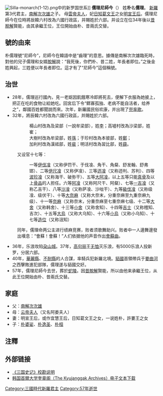 {{朝鮮半島君王
| 名稱=儒理尼師今
| 新羅代數=3
| 前任=[[南解次次雄|南解次次雄]]
| 繼任=[[脫解尼師今|脫解尼師今]]
| 畫像=
| 說明=
| 在位=24年—57年
| 年號=
| 姓名=朴儒理
| 封號=
| 字=
| 號=
| 別名=
| 出生年=？
| 立世子=
| 逝世年=57年
| 廟號=
| 諡號=
| 陵墓=
| 父親=[[南解次次雄|南解次次雄]]
| 母親=[[雲帝夫人|雲帝夫人]]
| 嫡母=
| 皇后=
| 王后=日知[[葛文王|葛文王]]之女
| 王妃=
| 妃=
| 嫡子=
| 庶子=
| 嫡女=
| 庶女=
| 注釋=
|}}
[[File:Silla-monarch(1-12).png|right]]中的新罗国世系]] 
'''儒理尼師今'''（{{bd|？||57年||}}） 姓'''朴'''名'''儒理'''。 [[新羅|新羅]]第3代君主，[[南解次次雄|南解次次雄]]之子。 母[[雲帝夫人|雲帝夫人]]，妃[[日知葛文王|日知葛文王]]之女[[明宣王后|明宣王后]]{{efn|《三國史記·新羅本紀·卷1》：“妃日知葛文王之女也。或云妃姓朴，[[许娄王|许娄王]]之女。}}。儒理尼師今在位時將辰韓六村改為六國行政區，并賜姓於六部。并设立在位34年後以[[脫解尼師今|昔脫解]]賢能，由其承繼王位，王位開始由朴、昔兩氏交替。

== 號的由來 ==
朴儒理號“尼師今”，尼師今在韓語中是“齒理”的意思。據傳是南解次次雄臨死時，對他的兒子儒理和女婿[[脫解尼師今|脫解]]說：“我死後，你們朴、昔二姓，年長者即位。”之後金姓興起，三姓便以年長者即位。這才有了“尼師今”這個稱號{{efn|《三國史記·新羅本紀·卷1》：“尼师今方言也，谓齿理。昔南解将死，谓男儒理·婿脱解曰：『吾死后，汝朴[[昔氏|昔]]二姓，以年长而嗣位焉。』其后，金姓亦兴，三姓以齿长相嗣。故称尼师今。”}}。

== 治世 ==
{{wikisource|三國遺事/卷第五#月明師兜率歌}}
*28年，儒理巡行國內，見一老妪因飢餓寒冷即將死去，便解下衣服為她披上，把正在吃的食物让給她吃。回宮后下令“鳏寡孤独、老病不能自活者，给养之”，鄰國百姓都聞說而來。次年，新羅國民俗欢康，并出現了[[兜率歌|兜率歌]]。
*32年，將辰韓六村改為六國行政區，并賜姓於六部。
::楊山村改為及梁部（一說牟梁部），姓[[李姓|李]]；高墟村改為沙梁部，姓崔；
::大樹村改為牟梁部，姓[[孫姓|孫]]；于珍村改為本彼部，姓[[鄭姓|鄭]]；
::加利村改為漢祗部，姓[[裴姓|裴]]；明活村改為習比部，姓[[薛姓|薛]]。
:又设官十七等：
::一等[[伊伐飡|伊伐飡]]（又称伊罚干、于伐飡、角干、角粲、舒发翰、舒弗邯）、二等[[伊尺飡|伊尺飡]]（又称伊飡）、三等[[迊飡|迊飡]]（又称迊判、苏判）、四等[[波珍飡|波珍飡]]（又称海干、破弥干）、五等[[大阿飡|大阿飡]]，以上五等只能[[真骨|真骨]]及以上[[骨品制度|骨品]]的人担任。六等[[阿飡|阿飡]]（又称阿尺干、阿粲）、七等[[一吉飡|一吉飡]]（又称乙吉干）、八等[[沙飡|沙飡]]（又称萨飡、沙咄干）、九等[[級伐飡|級伐飡]]（又称级飡、级伏干）、十等[[大奈麻|大奈麻]]（又称大奈末，分重奈麻至九重奈麻九级）、十一等[[奈麻|奈麻]]（又称奈末，分重奈麻至七重奈麻七级、十二等[[大舍|大舍]]（又称韩舍）、十三等[[小舍|小舍]]（又称舍知）、十四等[[吉士_(官名)|吉士]]（又称稽知、吉次）、十五等[[大烏|大烏]]（又称大乌知）、十六等[[小烏|小烏]]（又称小乌知）、十七等[[造位|造位]]（又称沮知）
:同年，儒理命两公主进行绩麻竞赛，败者须歌舞助兴。败者中一人邊舞邊發出嘆息：“會蘇！會蘇！”人们依据他的声音作出[[會蘇曲|會蘇曲]]。
*36年，乐浪攻陷[[朶山城|朶山城]]。37年，[[高句丽|高句丽]]王[[无恤|无恤]]灭乐浪，有5000乐浪人投新罗，分居六部。
*40年，[[華麗縣|華麗縣]]、[[不耐縣|不耐縣]]的人合謀，率騎兵犯新羅北境。[[濊貊|貊國]]首領帶兵于[[要曲河|要曲河]]之西擊敗進犯部隊，儒理遂与貊國交好。
*57年，儒理尼師今去世，葬於[[蛇陵|蛇陵]]。因[[脫解尼師今|昔脫解]]賢能，所以由他来承繼王位，从此王位開始由朴、昔兩氏交替。

== 家庭 ==
*父：[[南解次次雄|南解次次雄]]
*母：[[云帝夫人|云帝夫人]]（又名阿娄夫人）
*妻：明宣王后，或作宜慧王后，日知葛文王之女，一说姓朴，許婁王之女
*子：[[朴婆娑|朴婆娑]]、[[朴逸圣|朴逸圣]]、[[朴桓|朴桓]]

== 注釋 ==
{{notelist|iger=}}

== 外部链接 ==
{{wikisource|三國史記/新羅本紀/卷1/儒理_尼師今}}
* [http://dprk.gq/history/samguksagi.htm 《三国史记》校勘说明] {{Wayback|url=http://dprk.gq/history/samguksagi.htm |date=20180221100412 }}
* [http://kyujanggak.snu.ac.kr/info/info01.jsp 韩国首爾大学奎章阁（The Kyujanggak Archives）电子文本下载] {{Wayback|url=http://kyujanggak.snu.ac.kr/info/info01.jsp |date=20090318124146 }}
{{新罗君主}}

[[Category:三國時代新羅君主|Category:三國時代新羅君主]]
[[Category:57年逝世|Category:57年逝世]]